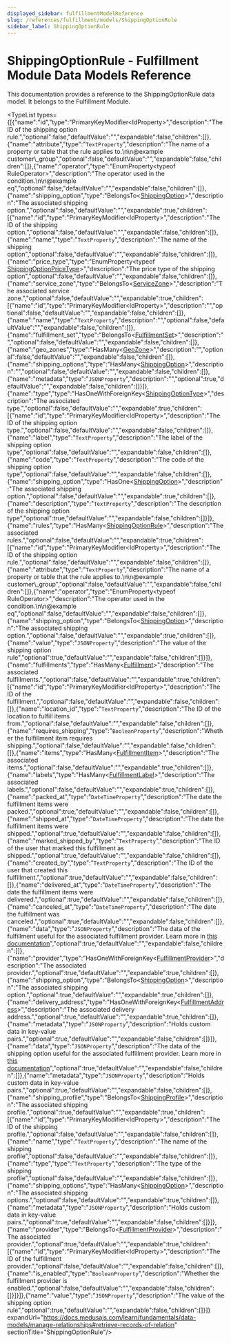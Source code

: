 ```yaml
---
displayed_sidebar: fulfillmentModelReference
slug: /references/fulfillment/models/ShippingOptionRule
sidebar_label: ShippingOptionRule
---
```



# ShippingOptionRule - Fulfillment Module Data Models Reference

This documentation provides a reference to the ShippingOptionRule data model. It belongs to the Fulfillment Module.

<SourceCodeLink link="https://github.com/medusajs/medusa/blob/0c698194ea8706ccde00f25fd231e9b4ef8ccbe1/packages/modules/fulfillment/src/models/shipping-option-rule.ts#L4" />

<TypeList types={[{"name":"id","type":"PrimaryKeyModifier&#60;IdProperty&#62;","description":"The ID of the shipping option rule.","optional":false,"defaultValue":"","expandable":false,"children":[]},{"name":"attribute","type":"`TextProperty`","description":"The name of a property or table that the rule applies to.\n\n@example customer\\_group","optional":false,"defaultValue":"","expandable":false,"children":[]},{"name":"operator","type":"EnumProperty&#60;typeof RuleOperator&#62;","description":"The operator used in the condition.\n\n@example eq","optional":false,"defaultValue":"","expandable":false,"children":[]},{"name":"shipping_option","type":"BelongsTo&#60;[ShippingOption](../fulfillment_models.ShippingOption/page.mdx)&#62;","description":"The associated shipping option.","optional":false,"defaultValue":"","expandable":true,"children":[{"name":"id","type":"PrimaryKeyModifier&#60;IdProperty&#62;","description":"The ID of the shipping option.","optional":false,"defaultValue":"","expandable":false,"children":[]},{"name":"name","type":"`TextProperty`","description":"The name of the shipping option","optional":false,"defaultValue":"","expandable":false,"children":[]},{"name":"price_type","type":"EnumProperty&#60;typeof [ShippingOptionPriceType](../../../utils/FulfillmentUtils/enums/utils.FulfillmentUtils.ShippingOptionPriceType/page.mdx)&#62;","description":"The price type of the shipping option","optional":false,"defaultValue":"","expandable":false,"children":[]},{"name":"service_zone","type":"BelongsTo&#60;[ServiceZone](../fulfillment_models.ServiceZone/page.mdx)&#62;","description":"The associated service zone.","optional":false,"defaultValue":"","expandable":true,"children":[{"name":"id","type":"PrimaryKeyModifier&#60;IdProperty&#62;","description":"","optional":false,"defaultValue":"","expandable":false,"children":[]},{"name":"name","type":"`TextProperty`","description":"","optional":false,"defaultValue":"","expandable":false,"children":[]},{"name":"fulfillment_set","type":"BelongsTo&#60;[FulfillmentSet](../fulfillment_models.FulfillmentSet/page.mdx)&#62;","description":"","optional":false,"defaultValue":"","expandable":false,"children":[]},{"name":"geo_zones","type":"HasMany&#60;[GeoZone](../fulfillment_models.GeoZone/page.mdx)&#62;","description":"","optional":false,"defaultValue":"","expandable":false,"children":[]},{"name":"shipping_options","type":"HasMany&#60;[ShippingOption](../fulfillment_models.ShippingOption/page.mdx)&#62;","description":"","optional":false,"defaultValue":"","expandable":false,"children":[]},{"name":"metadata","type":"`JSONProperty`","description":"","optional":true,"defaultValue":"","expandable":false,"children":[]}]},{"name":"type","type":"HasOneWithForeignKey&#60;[ShippingOptionType](../fulfillment_models.ShippingOptionType/page.mdx)&#62;","description":"The associated type.","optional":false,"defaultValue":"","expandable":true,"children":[{"name":"id","type":"PrimaryKeyModifier&#60;IdProperty&#62;","description":"The ID of the shipping option type.","optional":false,"defaultValue":"","expandable":false,"children":[]},{"name":"label","type":"`TextProperty`","description":"The label of the shipping option type","optional":false,"defaultValue":"","expandable":false,"children":[]},{"name":"code","type":"`TextProperty`","description":"The code of the shipping option type","optional":false,"defaultValue":"","expandable":false,"children":[]},{"name":"shipping_option","type":"HasOne&#60;[ShippingOption](../fulfillment_models.ShippingOption/page.mdx)&#62;","description":"The associated shipping option.","optional":false,"defaultValue":"","expandable":true,"children":[]},{"name":"description","type":"`TextProperty`","description":"The description of the shipping option type","optional":true,"defaultValue":"","expandable":false,"children":[]}]},{"name":"rules","type":"HasMany&#60;[ShippingOptionRule](./page.mdx)&#62;","description":"The associated rules.","optional":false,"defaultValue":"","expandable":true,"children":[{"name":"id","type":"PrimaryKeyModifier&#60;IdProperty&#62;","description":"The ID of the shipping option rule.","optional":false,"defaultValue":"","expandable":false,"children":[]},{"name":"attribute","type":"`TextProperty`","description":"The name of a property or table that the rule applies to.\n\n@example customer\\_group","optional":false,"defaultValue":"","expandable":false,"children":[]},{"name":"operator","type":"EnumProperty&#60;typeof RuleOperator&#62;","description":"The operator used in the condition.\n\n@example eq","optional":false,"defaultValue":"","expandable":false,"children":[]},{"name":"shipping_option","type":"BelongsTo&#60;[ShippingOption](../fulfillment_models.ShippingOption/page.mdx)&#62;","description":"The associated shipping option.","optional":false,"defaultValue":"","expandable":true,"children":[]},{"name":"value","type":"`JSONProperty`","description":"The value of the shipping option rule","optional":true,"defaultValue":"","expandable":false,"children":[]}]},{"name":"fulfillments","type":"HasMany&#60;[Fulfillment](../fulfillment_models.Fulfillment/page.mdx)&#62;","description":"The associated fulfillments.","optional":false,"defaultValue":"","expandable":true,"children":[{"name":"id","type":"PrimaryKeyModifier&#60;IdProperty&#62;","description":"The ID of the fulfillment.","optional":false,"defaultValue":"","expandable":false,"children":[]},{"name":"location_id","type":"`TextProperty`","description":"The ID of the location to fulfill items from.","optional":false,"defaultValue":"","expandable":false,"children":[]},{"name":"requires_shipping","type":"`BooleanProperty`","description":"Whether the fulfillment item requires shipping.","optional":false,"defaultValue":"","expandable":false,"children":[]},{"name":"items","type":"HasMany&#60;[FulfillmentItem](../fulfillment_models.FulfillmentItem/page.mdx)&#62;","description":"The associated items.","optional":false,"defaultValue":"","expandable":true,"children":[]},{"name":"labels","type":"HasMany&#60;[FulfillmentLabel](../fulfillment_models.FulfillmentLabel/page.mdx)&#62;","description":"The associated labels.","optional":false,"defaultValue":"","expandable":true,"children":[]},{"name":"packed_at","type":"`DateTimeProperty`","description":"The date the fulfillment items were packed.","optional":true,"defaultValue":"","expandable":false,"children":[]},{"name":"shipped_at","type":"`DateTimeProperty`","description":"The date the fulfillment items were shipped.","optional":true,"defaultValue":"","expandable":false,"children":[]},{"name":"marked_shipped_by","type":"`TextProperty`","description":"The ID of the user that marked this fulfillment as shipped.","optional":true,"defaultValue":"","expandable":false,"children":[]},{"name":"created_by","type":"`TextProperty`","description":"The ID of the user that created this fulfillment.","optional":true,"defaultValue":"","expandable":false,"children":[]},{"name":"delivered_at","type":"`DateTimeProperty`","description":"The date the fulfillment items were delivered.","optional":true,"defaultValue":"","expandable":false,"children":[]},{"name":"canceled_at","type":"`DateTimeProperty`","description":"The date the fulfillment was canceled.","optional":true,"defaultValue":"","expandable":false,"children":[]},{"name":"data","type":"`JSONProperty`","description":"The data of the fulfillment useful for the associated fulfillment provider. Learn more in [this documentation](https://docs.medusajs.com/resources/commerce-modules/fulfillment/item-fulfillment#data-property)","optional":true,"defaultValue":"","expandable":false,"children":[]},{"name":"provider","type":"HasOneWithForeignKey&#60;[FulfillmentProvider](../fulfillment_models.FulfillmentProvider/page.mdx)&#62;","description":"The associated provider.","optional":true,"defaultValue":"","expandable":true,"children":[]},{"name":"shipping_option","type":"BelongsTo&#60;[ShippingOption](../fulfillment_models.ShippingOption/page.mdx)&#62;","description":"The associated shipping option.","optional":true,"defaultValue":"","expandable":true,"children":[]},{"name":"delivery_address","type":"HasOneWithForeignKey&#60;[FulfillmentAddress](../fulfillment_models.FulfillmentAddress/page.mdx)&#62;","description":"The associated delivery address.","optional":true,"defaultValue":"","expandable":true,"children":[]},{"name":"metadata","type":"`JSONProperty`","description":"Holds custom data in key-value pairs.","optional":true,"defaultValue":"","expandable":false,"children":[]}]},{"name":"data","type":"`JSONProperty`","description":"The data of the shipping option useful for the associated fulfillment provider. Learn more in [this documentation](https://docs.medusajs.com/resources/commerce-modules/fulfillment/shipping-option#data-property)","optional":true,"defaultValue":"","expandable":false,"children":[]},{"name":"metadata","type":"`JSONProperty`","description":"Holds custom data in key-value pairs.","optional":true,"defaultValue":"","expandable":false,"children":[]},{"name":"shipping_profile","type":"BelongsTo&#60;[ShippingProfile](../fulfillment_models.ShippingProfile/page.mdx)&#62;","description":"The associated shipping profile.","optional":true,"defaultValue":"","expandable":true,"children":[{"name":"id","type":"PrimaryKeyModifier&#60;IdProperty&#62;","description":"The ID of the shipping profile.","optional":false,"defaultValue":"","expandable":false,"children":[]},{"name":"name","type":"`TextProperty`","description":"The name of the shipping profile","optional":false,"defaultValue":"","expandable":false,"children":[]},{"name":"type","type":"`TextProperty`","description":"The type of the shipping profile","optional":false,"defaultValue":"","expandable":false,"children":[]},{"name":"shipping_options","type":"HasMany&#60;[ShippingOption](../fulfillment_models.ShippingOption/page.mdx)&#62;","description":"The associated shipping options.","optional":false,"defaultValue":"","expandable":true,"children":[]},{"name":"metadata","type":"`JSONProperty`","description":"Holds custom data in key-value pairs.","optional":true,"defaultValue":"","expandable":false,"children":[]}]},{"name":"provider","type":"BelongsTo&#60;[FulfillmentProvider](../fulfillment_models.FulfillmentProvider/page.mdx)&#62;","description":"The associated provider.","optional":true,"defaultValue":"","expandable":true,"children":[{"name":"id","type":"PrimaryKeyModifier&#60;IdProperty&#62;","description":"The ID of the fulfillment provider.","optional":false,"defaultValue":"","expandable":false,"children":[]},{"name":"is_enabled","type":"`BooleanProperty`","description":"Whether the fulfillment provider is enabled.","optional":false,"defaultValue":"","expandable":false,"children":[]}]}]},{"name":"value","type":"`JSONProperty`","description":"The value of the shipping option rule","optional":true,"defaultValue":"","expandable":false,"children":[]}]} expandUrl="https://docs.medusajs.com/learn/fundamentals/data-models/manage-relationships#retrieve-records-of-relation" sectionTitle="ShippingOptionRule"/>
